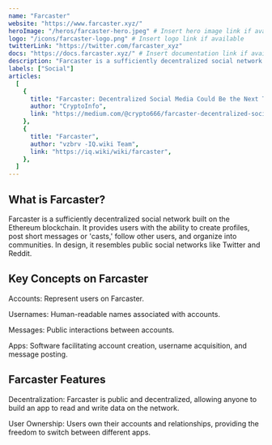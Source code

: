 ---
name: "Farcaster"
website: "https://www.farcaster.xyz/"
heroImage: "/heros/farcaster-hero.jpeg" # Insert hero image link if available
logo: "/icons/farcaster-logo.png" # Insert logo link if available
twitterLink: "https://twitter.com/farcaster_xyz"
docs: "https://docs.farcaster.xyz/" # Insert documentation link if available
description: "Farcaster is a sufficiently decentralized social network built on Ethereum. Users can create profiles, post short messages or 'casts,' follow others, and organize into communities."
labels: ["Social"]
articles:
  [
    {
      title: "Farcaster: Decentralized Social Media Could Be the Next Twitter and Facebook",
      author: "CryptoInfo",
      link: "https://medium.com/@crypto666/farcaster-decentralized-social-media-could-be-the-next-twitter-and-facebook-94f3956d20ac",
    },
    {
      title: "Farcaster",
      author: "vzbrv -IQ.wiki Team",
      link: "https://iq.wiki/wiki/farcaster",
    },
  ]
---

## What is Farcaster?

Farcaster is a sufficiently decentralized social network built on the Ethereum blockchain. It provides users with the ability to create profiles, post short messages or 'casts,' follow other users, and organize into communities. In design, it resembles public social networks like Twitter and Reddit.

## Key Concepts on Farcaster

Accounts: Represent users on Farcaster.

Usernames: Human-readable names associated with accounts.

Messages: Public interactions between accounts.

Apps: Software facilitating account creation, username acquisition, and message posting.

## Farcaster Features

Decentralization: Farcaster is public and decentralized, allowing anyone to build an app to read and write data on the network.

User Ownership: Users own their accounts and relationships, providing the freedom to switch between different apps.
